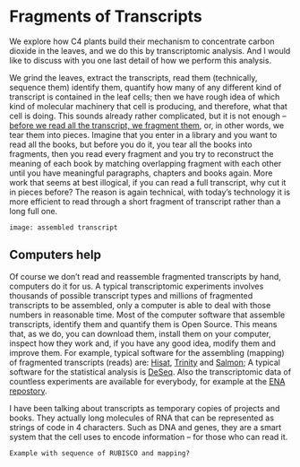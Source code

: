 # Fragments of Transcripts

We explore how C4 plants build their mechanism to concentrate carbon dioxide in the leaves, and we do this by transcriptomic analysis. And I would like to discuss with you one last detail of how we perform this analysis.

We grind the leaves, extract the transcripts, read them (technically, sequence them) identify them, quantify how many of any different kind of transcript is contained in the leaf cells; then we have rough idea of which kind of molecular machinery that cell is producing, and therefore, what that cell is doing. This sounds already rather complicated, but it is not enough -- [before we read all the transcript, we fragment them](https://en.wikipedia.org/wiki/RNA-Seq), or, in other words, we tear them into pieces. Imagine that you enter in a library and you want to read all the books, but before you do it, you tear all the books into fragments, then you read every fragment and you try to reconstruct the meaning of each book by matching overlapping fragment with each other until you have meaningful paragraphs, chapters and books again. More work that seems at best illogical, if you can read a full transcript, why cut it in pieces before? The reason is again technical, with today's technology it is more efficient to read through a short fragment of transcript rather than a long full one.

```
image: assembled transcript
```

## Computers help

Of course we don't read and reassemble fragmented transcripts by hand, computers do it for us. A typical transcriptomic experiments involves thousands of possible transcript types and millions of fragmented transcripts to be assembled, only a computer is able to deal with those numbers in reasonable time. Most of the computer software that assemble transcripts, identify them and quantify them is Open Source. This means that, as we do, you can download them, install them on your computer, inspect how they work and, if you have any good idea, modify them and improve them. For example, typical software for the assembling (mapping) of fragmented transcripts (reads) are: [Hisat](http://ccb.jhu.edu/software/hisat2/index.shtml), [Trinity](https://github.com/trinityrnaseq/trinityrnaseq/wiki) and [Salmon](https://combine-lab.github.io/salmon/about/); A typical software for the statistical analysis is [DeSeq](https://bioconductor.org/packages/release/bioc/vignettes/DESeq2/inst/doc/DESeq2.html). Also the transcriptomic data of countless experiments are available for everybody, for example at the [ENA repostory](https://www.ebi.ac.uk/ena).

I have been talking about transcripts as temporary copies of projects and books. They actually long molecules of RNA that can be represented as strings of code in 4 characters. Such as DNA and genes, they are a smart system that the cell uses to encode information -- for those who can read it.

```
Example with sequence of RUBISCO and mapping?
```
